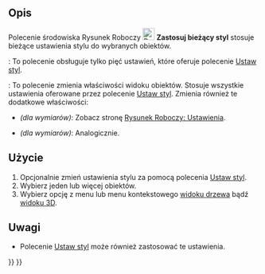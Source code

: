 <languages/>

{{Docnav/pl
|[[Draft_WorkingPlaneProxy/pl|Pośrednia płaszczyzna robocza]]
|[[Draft_Heal/pl|Napraw]]
|[[Draft_Workbench/pl|środowisko pracy Rysunek Roboczy]]
|IconL=Draft_WorkingPlaneProxy.svg
|IconR=Draft_Heal.svg
|IconC=Workbench_Draft.svg
}}

{{GuiCommand/pl
|Name=Draft Apply
|Name/pl=Rysunek Roboczy: Zastosuj bieżący styl
|MenuLocation=Narzędzia → Zastosuj bieżący styl
|Workbenches=[[Draft_Workbench/pl|Rysunek Roboczy]]
|SeeAlso=[[Draft_SetStyle/pl|Ustaw styl]]
}}

<span id="Description"></span>
==Opis==

Polecenie środowiska Rysunek Roboczy [[Image:Draft_ApplyStyle.svg|24px]] '''Zastosuj bieżący styl''' stosuje bieżące ustawienia stylu do wybranych obiektów.

{{VersionMinus/pl|0.21}}: To polecenie obsługuje tylko pięć ustawień, które oferuje polecenie [[Draft_SetStyle/pl|Ustaw styl]].

{{Version/pl|0.21}}: To polecenie zmienia właściwości widoku obiektów. Stosuje wszystkie ustawienia oferowane przez polecenie [[Draft_SetStyle/pl|Ustaw styl]]. Zmienia również te dodatkowe właściwości:
* {{PropertyView|Miejsca dziesiętne}} ''(dla wymiarów)'': Zobacz stronę [[Draft_Preferences/pl#Teksty_i_wymiary|Rysunek Roboczy: Ustawienia]].
* {{PropertyView|WyświetlLinię}} ''(dla wymiarów)'': Analogicznie.

<span id="Usage"></span>
==Użycie==

# Opcjonalnie zmień ustawienia stylu za pomocą polecenia [[Draft_SetStyle/pl|Ustaw styl]].
# Wybierz jeden lub więcej obiektów.
# Wybierz opcję {{MenuCommand|Narzędzia → [[Image:Draft_ApplyStyle.svg|16px]] Zastosuj bieżący styl}} z menu lub menu kontekstowego [[Tree_view/pl|widoku drzewa]] bądź [[3D_view/pl|widoku 3D]].

<span id="Notes"></span>
==Uwagi==

* Polecenie [[Draft_SetStyle/pl|Ustaw styl]] może również zastosować te ustawienia.


{{Docnav/pl
|[[Draft_WorkingPlaneProxy/pl|Pośrednia płaszczyzna robocza]]
|[[Draft_Heal/pl|Napraw]]
|[[Draft_Workbench/pl|środowisko pracy Rysunek Roboczy]]
|IconL=Draft_WorkingPlaneProxy.svg
|IconR=Draft_Heal.svg
|IconC=Workbench_Draft.svg
}}

{{Draft Tools navi{{#translation:}}}}
{{Userdocnavi{{#translation:}}}}